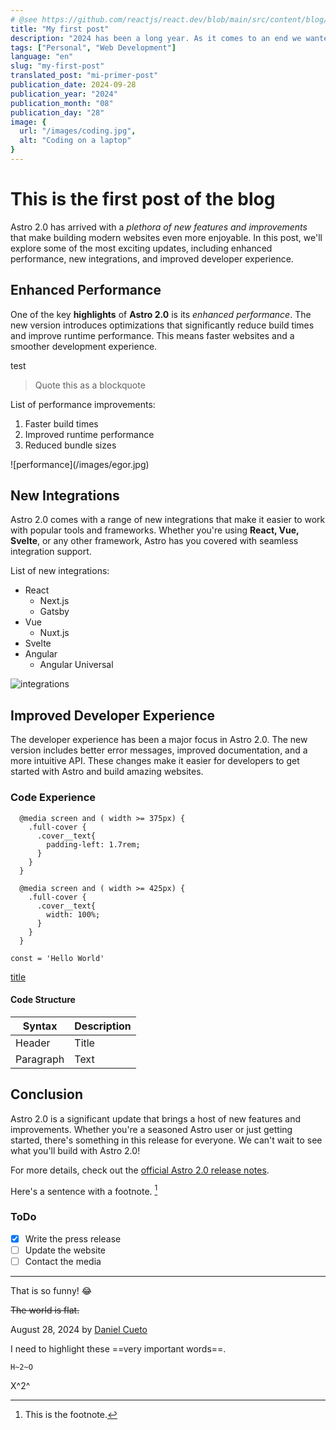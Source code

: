 ```yaml
---
# @see https://github.com/reactjs/react.dev/blob/main/src/content/blog/2020/12/21/data-fetching-with-react-server-components.md
title: "My first post"
description: "2024 has been a long year. As it comes to an end we wanted to share a special Holiday Update on our research into zero-bundle-size React Server Components."
tags: ["Personal", "Web Development"]
language: "en"
slug: "my-first-post"
translated_post: "mi-primer-post"
publication_date: 2024-09-28
publication_year: "2024"
publication_month: "08"
publication_day: "28"
image: {
  url: "/images/coding.jpg",
  alt: "Coding on a laptop"
}
---
```



# This is the first post of the blog

Astro 2.0 has arrived with a *plethora of new features and improvements* that make building modern websites even more enjoyable. In this post, we'll explore some of the most exciting updates, including enhanced performance, new integrations, and improved developer experience.

## Enhanced Performance

One of the key **highlights** of **Astro 2.0** is its *enhanced performance*. The new version introduces optimizations that significantly reduce build times and improve runtime performance. This means faster websites and a smoother development experience.

test

> Quote this as a blockquote

List of performance improvements:

1. Faster build times
2. Improved runtime performance
3. Reduced bundle sizes

<ImageBox>
  ![performance](/images/egor.jpg)
</ImageBox>

## New Integrations

Astro 2.0 comes with a range of new integrations that make it easier to work with popular tools and frameworks. Whether you're using **React, Vue, Svelte**, or any other framework, Astro has you covered with seamless integration support.

List of new integrations:

- React
  - Next.js
  - Gatsby
- Vue
  - Nuxt.js
- Svelte
- Angular
  - Angular Universal

![integrations](https://kinsta.com/wp-content/uploads/2023/04/react-must-be-in-scope-when-using-jsx.jpg)

## Improved Developer Experience

The developer experience has been a major focus in Astro 2.0. The new version includes better error messages, improved documentation, and a more intuitive API. These changes make it easier for developers to get started with Astro and build amazing websites.

### Code Experience

```
  @media screen and ( width >= 375px) {
    .full-cover {
      .cover__text{
        padding-left: 1.7rem;
      }
    }
  }

  @media screen and ( width >= 425px) {
    .full-cover {
      .cover__text{
        width: 100%;
      }
    }
  }
```

` const = 'Hello World' `

[title](https://www.example.com)


#### Code Structure

| Syntax | Description |
| ----------- | ----------- |
| Header | Title |
| Paragraph | Text |



## Conclusion

Astro 2.0 is a significant update that brings a host of new features and improvements. Whether you're a seasoned Astro user or just getting started, there's something in this release for everyone. We can't wait to see what you'll build with Astro 2.0!

For more details, check out the [official Astro 2.0 release notes](https://example.com/astro-2.0-release-notes).


Here's a sentence with a footnote. [^1]

[^1]: This is the footnote.

### ToDo

- [x] Write the press release
- [ ] Update the website
- [ ] Contact the media

---

That is so funny! :joy:

~~The world is flat.~~

August 28, 2024 by [Daniel Cueto](https://x.com/DCuetoMe)


I need to highlight these ==very important words==.

	H~2~O

  X^2^